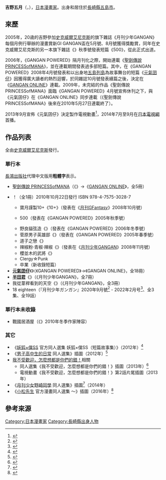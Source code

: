 {{Notability Unreferenced|time=2016-09-09T16:08:59+00:00}}
{{Infobox 漫畫家
| 姓名               = 吉野五月
| 職業               = [[漫畫家|漫畫家]]
| 圖像               = 
| 圖像大小           = 
| 圖像說明           = 
| 本名               = 
| 日語原文           = ヨシノサツキ
| 英文名             = 
| 假名               = 
| 羅馬字             = 
| 性別               =
| 國籍               = 
| 出生日期           = {{Birth date and age|1985|5|25|no}}
| 出生地點           = {{JPN}}[[長崎縣|長崎縣]][[五島市|五島市]]
| 逝世日期           = 
| 逝世地點           = 
| 活躍時期           = 2005年
| 類型               = 
| 出道作品           = 
| 代表作品           = 《[[元氣囝仔|元氣囝仔]]》
| 獎項               = 
| 簽名               = 
| 官方網站           = 
| 附註               = 
}}
{{japanese|japanese=ヨシノ サツキ|kana=よしの さつき|romaji=Yoshino Satsuki}}
'''吉野五月'''（{{lang-ja|ヨシノサツキ}}，{{bd|1985年|5月25日||}}），[[日本|日本]][[漫畫家|漫畫家]]。出身和居住於[[長崎縣|長崎縣]][[五島市|五島市]]。

== 來歷 ==
2005年，20歳的吉野參加[[史克威爾艾尼克斯|史克威爾艾尼克斯]]的旗下雜誌《月刊少年GANGAN》每個月例行舉辦的漫畫賞新GI GANGAN盃在5月號、8月號獲得獎勵賞，同年在史克威爾艾尼克斯的另一本旗下雜誌《{{link-ja|GANGAN POWERED|ガンガンパワード}}》秋季號發表短篇《{{lang|ja|ソルドソウル}}500》，從此正式出道。

2006年，《GANGAN POWERED》隔月刊化之際，開始連載《[[聖劍傳說系列|聖劍傳說 PRINCESSofMANA]]》，並在連載期間發表過多部短篇。其中，在《GANGAN POWERED》2008年4月號發表和以出身地[[五島列島|五島列島]]為故事舞台的短篇《[[元氣囝仔|元氣囝仔]]》因獲得廣大讀者的熱烈迴響，於同雜誌10月號發表續篇之後，決定在{{link-ja|網路漫畫發佈網站|ウェブコミック配信サイト}}《[[GANGAN_ONLINE|GANGAN ONLINE]]》連載。2009年，未完結的作品《聖劍傳說 PRINCESSofMANA》面臨《GANGAN POWERED》4月號宣佈休刊之下，與《元氣囝仔》在《GANGAN ONLINE》同步連載（《聖劍傳說 PRINCESSofMANA》後來在2010年5月27日連載終了）。

2013年9月宣佈《元氣囝仔》決定製作電視動畫<ref>{{Cite web|title=「元氣囝仔」動畫化決定！型男書法家的島上生活|url=http://natalie.mu/comic/news/99514|publisher=Natasha|work=[[Natalie_(網站)|Comic Natalie]]|date=2013-09-19|accessdate=2016-09-09|language=ja|archive-date=2020-03-14|archive-url=https://web.archive.org/web/20200314033217/https://natalie.mu/comic/news/99514|dead-url=no}}</ref>，2014年7月至9月在[[日本電視網|日本電視網]]首播。

== 作品列表 ==
; 全由[[史克威爾艾尼克斯|史克威爾艾尼克斯]]發行。
=== 單行本 ===
[[長鴻出版社|長鴻出版社]]代理中文版用'''粗體字'''表示。

* [[聖劍傳說系列|聖劍傳說 PRINCESSofMANA]]（《{{link-ja|GANGAN POWERED|ガンガンパワード}}》→《[[GANGAN_ONLINE|GANGAN ONLINE]]》，全5冊）
* {{lang|ja|みしかか}}！{{lang|ja|ヨシノサツキ短編集}}（全1冊）2010年10月22日發行 ISBN 978-4-7575-3028-7
** 寶月謹製10+《{{lang|ja|宝月謹製}}10+》（發表在《[[月刊GFantasy|月刊GFantasy]]》2008年10月號）
** {{lang|ja|ソルドソウル}}500（發表在《GANGAN POWERED》2005年秋季號）
** 野良貓弦造《{{lang|ja|野良猫弦造}}》（發表在《GANGAN POWERED》2006年冬季號）
** 菅原男子英雄部《{{lang|ja|菅原男子ヒーロー部}}》（發表在《GANGAN POWERED》2005年春季號）
** 道子之戀《{{lang|ja|道子の恋}}》
** 辣椒粉·青椒·辣椒《{{lang|ja|パプリカ·ピーマン·トウガラシ}}》（發表在《[[月刊少年GANGAN|月刊少年GANGAN]]》2008年11月號）
** 櫻並木的武將《{{lang|ja|桜並木の武将}}》
** Clergy☆Punk
** 卒業（新收錄短篇）
* '''[[元氣囝仔|元氣囝仔]]'''《{{lang|ja|ばらかもん}}》（《GANGAN POWERED》→《GANGAN ONLINE》，全18冊）
* '''[[元氣囝仔#外傳：半田君|半田君]]'''《{{lang|ja|はんだくん}}》（《月刊少年GANGAN》，全7冊）
* 我從葦稈看到的天空《{{lang|ja|ヨシノズイカラ}}》（《月刊少年GANGAN》，全3冊）
* 18 eighteen（『月刊少年ガンガン』2020年9月號<ref>{{Cite news|url=https://natalie.mu/comic/news/391502|title=吉野五月的新連載作品在GANGAN開幕！描述想要平靜生活的主角與怪人同學間的搞笑相處故事|publisher=ナターシャ|date=2020-08-10|accessdate=2022-01-12|archive-date=2022-01-13|archive-url=https://web.archive.org/web/20220113013057/https://natalie.mu/comic/news/391502}}</ref> - 2022年2月号<ref>{{Cite news|url=https://natalie.mu/comic/news/461098|title=厭煩最強稱號的魔王轉生為農家之子、GANGAN新連載作品「この勇者、元魔王につき」|publisher=ナターシャ|date=2022-01-12|accessdate=2022-01-12|archive-date=2022-01-13|archive-url=https://web.archive.org/web/20220113013401/https://natalie.mu/comic/news/461098}}</ref>、全3集、全19話）

=== 單行本未收錄 ===
* 戰國居酒屋（《{{link-ja|GANGAN戰-IXA-|ガンガン戦-IXA-}}》2010年冬季作家陣容）

=== 其它 ===
* 《[[妖狐×僕SS|妖狐×僕SS]] 官方同人選集 妖狐×僕SS（短篇故事集）》（2012年）<ref>{{Cite web|url=http://natalie.mu/comic/news/71562|script-title=ja:「妖狐×僕SS」7巻＆アンソロ発売！蒼樹うめ、高屋奈月らも|work=Comic Natalie|publisher=Natasha|date=2012-06-22|accessdate=2017-10-20|language=ja|archive-date=2020-12-02|archive-url=https://web.archive.org/web/20201202092747/https://natalie.mu/comic/news/71562|dead-url=no}}</ref>
* 《[[男子高中生的日常|男子高中生的日常]] 同人選集》插圖（2012年）<ref>{{Cite web|url=http://natalie.mu/comic/news/69621|script-title=ja:「男子高校生の日常」アンソロにヨシノサツキら、6巻も発売|work=Comic Natalie|publisher=Natasha|date=2012-05-21|accessdate=2017-10-20|language=ja|archive-date=2019-11-30|archive-url=https://web.archive.org/web/20191130094815/https://natalie.mu/comic/news/69621|dead-url=no}}</ref>
* [[我不受歡迎，怎麼想都是你們的錯！|我不受歡迎，怎麼想都是你們的錯！]]相關
** 同人選集《我不受歡迎，怎麼想都是你們的錯！》插圖（2013年）<ref>{{Cite web|url=http://www.ganganonline.com/special/watamote_anthology/|title=我不受歡迎 發售紀念特集！|publisher=[[GANGAN_ONLINE|GANGAN ONLINE]]|accessdate=2016-09-09|language=ja|deadurl=yes|archiveurl=https://web.archive.org/web/20140218231708/http://www.ganganonline.com/special/watamote_anthology/|archivedate=2014-02-18}}</ref>
** 電視動畫《我不受歡迎，怎麼想都是你們的錯！》第2話片尾插圖（2013年）
* 《[[月刊少女野崎同學|月刊少女野崎同學]] 同人選集》插圖<ref>{{Cite web|url=http://www.ganganonline.com/special/nozaki_fan/001.html|title=月刊少女野崎同學 公式Fanbook&同人選集 最新情報 第1號|publisher=GANGAN ONLINE|accessdate=2016-09-09|language=ja|deadurl=yes|archiveurl=https://web.archive.org/web/20150924020858/http://www.ganganonline.com/special/nozaki_fan/001.html|archivedate=2015-09-24}}</ref>（2014年）
* 《[[小松先生|小松先生]] 官方漫畫同人選集 ～{{lang|ja|スクエニセンバツ〜}}》插圖（2016年）<ref>{{Cite web|url=http://natalie.mu/comic/news/191019|script-title=ja:「おそ松さん」金田一蓮十郎らスクエニ作家の公式アンソロ、表紙はヨシノサツキ|work=Comic Natalie|publisher=Natasha|date=2016-06-18|accessdate=2017-10-20|language=ja|archive-date=2020-07-23|archive-url=https://web.archive.org/web/20200723083210/https://natalie.mu/comic/news/191019|dead-url=no}}</ref>

== 參考來源 ==
{{reflist}}

{{Normdaten}}
{{DEFAULTSORT:Yoshino Satsuki}}
[[Category:日本漫畫家|Category:日本漫畫家]]
[[Category:長崎縣出身人物|Category:長崎縣出身人物]]